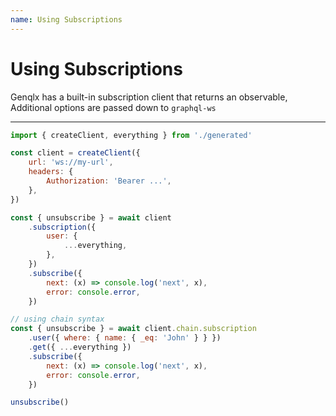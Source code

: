 ```yaml
---
name: Using Subscriptions
---
```


# Using Subscriptions

Genqlx has a built-in subscription client that returns an observable, Additional options are passed down to `graphql-ws`

---


```js
import { createClient, everything } from './generated'

const client = createClient({
    url: 'ws://my-url',
    headers: {
        Authorization: 'Bearer ...',
    },
})

const { unsubscribe } = await client
    .subscription({
        user: {
            ...everything,
        },
    })
    .subscribe({
        next: (x) => console.log('next', x),
        error: console.error,
    })

// using chain syntax
const { unsubscribe } = await client.chain.subscription
    .user({ where: { name: { _eq: 'John' } } })
    .get({ ...everything })
    .subscribe({
        next: (x) => console.log('next', x),
        error: console.error,
    })

unsubscribe()
```

